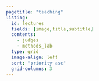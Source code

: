 ```yaml
---
pagetitle: "teaching"
listing:
  id: lectures
  fields: [image,title,subtitle]
  contents: 
    - judges
    - methods_lab
  type: grid
  image-align: left
  sort: "priority asc"
  grid-columns: 3
---
```


::: {#lectures}
:::
